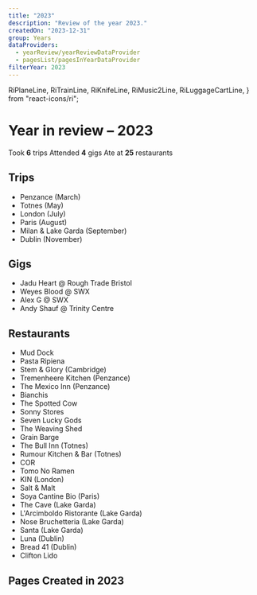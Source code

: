 ```yaml
---
title: "2023"
description: "Review of the year 2023."
createdOn: "2023-12-31"
group: Years
dataProviders:
  - yearReview/yearReviewDataProvider
  - pagesList/pagesInYearDataProvider
filterYear: 2023
---
```


  RiPlaneLine,
  RiTrainLine,
  RiKnifeLine,
  RiMusic2Line,
  RiLuggageCartLine,
} from "react-icons/ri";

# Year in review – 2023

<EmbeddedWrapper>
  <Wall>
    <Tile>
      <Icon component={RiLuggageCartLine} />
      Took <strong>6</strong> trips
    </Tile>
    <Tile>
      <Icon component={RiMusic2Line} />
      Attended <strong>4</strong> gigs
    </Tile>
    <Tile>
      <Icon component={RiKnifeLine} />
      Ate at <strong>25</strong> restaurants
    </Tile>
    <CountTiles />
  </Wall>
</EmbeddedWrapper>

## Trips

- <Icon component={RiTrainLine} />
  Penzance (March)
- <Icon component={RiTrainLine} />
  Totnes (May)
- <Icon component={RiTrainLine} />
  London (July)
- <Icon component={RiTrainLine} />
  Paris (August)
- <Icon component={RiPlaneLine} />
  Milan & Lake Garda (September)
- <Icon component={RiPlaneLine} />
  Dublin (November)

## Gigs

- Jadu Heart @ Rough Trade Bristol
- Weyes Blood @ SWX
- Alex G @ SWX
- Andy Shauf @ Trinity Centre

## Restaurants

- Mud Dock
- Pasta Ripiena
- Stem & Glory (Cambridge)
- Tremenheere Kitchen (Penzance)
- The Mexico Inn (Penzance)
- Bianchis
- The Spotted Cow
- Sonny Stores
- Seven Lucky Gods
- The Weaving Shed
- Grain Barge
- The Bull Inn (Totnes)
- Rumour Kitchen & Bar (Totnes)
- COR
- Tomo No Ramen
- KIN (London)
- Salt & Malt
- Soya Cantine Bio (Paris)
- The Cave (Lake Garda)
- L'Arcimboldo Ristorante (Lake Garda)
- Nose Bruchetteria (Lake Garda)
- Santa (Lake Garda)
- Luna (Dublin)
- Bread 41 (Dublin)
- Clifton Lido

## Pages Created in 2023

<PagesList withIndex={true} />
